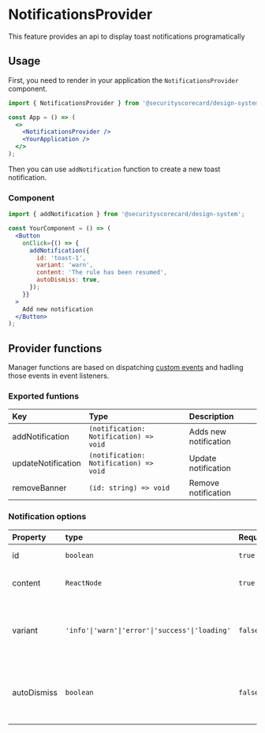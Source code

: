 
<Meta title="managers/NotificationsProvider/Docs" />

# NotificationsProvider

This feature provides an api to display toast notifications programatically

## Usage

First, you need to render in your application the `NotificationsProvider` component.

```jsx
import { NotificationsProvider } from '@securityscorecard/design-system';

const App = () => (
  <>
    <NotificationsProvider />
    <YourApplication />
  </>
);
```

Then you can use `addNotification` function to create a new toast notification.

### Component

```jsx
import { addNotification } from '@securityscorecard/design-system';

const YourComponent = () => (
  <Button
    onClick={() => {
      addNotification({
        id: 'toast-1',
        variant: 'warn',
        content: 'The rule has been resumed',
        autoDismiss: true,
      });
    }}
  >
    Add new notification
  </Button>
);
```

## Provider functions

Manager functions are based on dispatching [custom events](https://developer.mozilla.org/en-US/docs/Web/Events/Creating_and_triggering_events)
and hadling those events in event listeners.

### Exported funtions

| Key                | Type                                              | Description           |
| :----------------- | :------------------------------------------------ | :-------------------- |
| addNotification    | <code>(notification: Notification) => void</code> | Adds new notification |
| updateNotification | <code>(notification: Notification) => void</code> | Update notification   |
| removeBanner       | <code>(id: string) => void</code>                 | Remove notification   |

### Notification options

| Property    | type                                                                       | Required           | Default            | Description                                                    |
| :---------- | :------------------------------------------------------------------------- | :----------------- | :----------------- | :------------------------------------------------------------- |
| id          | <code>boolean</code>                                                       | <code>true</code>  | -                  | Unique identifier                                              |
| content     | <code>ReactNode</code>                                                     | <code>true</code>  | -                  | Content of the notification                                    |
| variant     | <code>'info'&#124;'warn'&#124;'error'&#124;'success'&#124;'loading'</code> | <code>false</code> | -                  | Specifies the type of toast notification that will be display. |
| autoDismiss | <code>boolean</code>                                                       | <code>false</code> | <code>false</code> | If defined, notification will be auto dismissed after 6000ms   |

